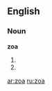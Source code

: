 ==English==
{{rfv|wrong inflection?}}
===Noun===
'''zoa'''

# {{plural of|[[zoon]]}}
# {{plural of|[[zoön]]}}

[[ar:zoa]]
[[ru:zoa]]